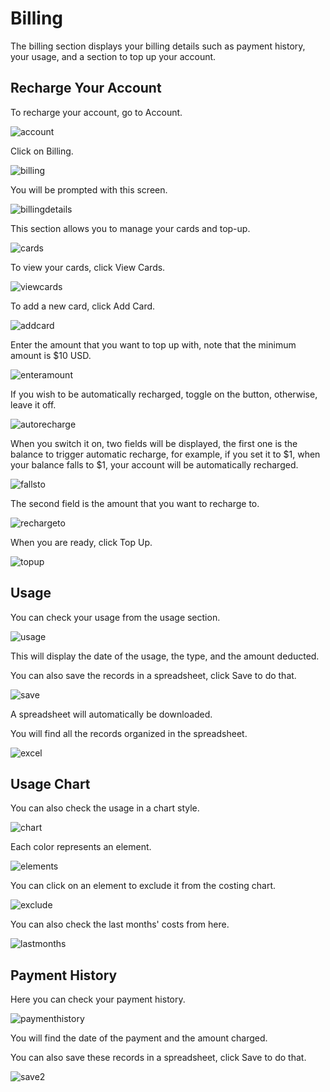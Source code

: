 # Billing

The billing section displays your billing details such as payment history, your usage, and a section to top up your account.

## Recharge Your Account

To recharge your account, go to Account.

![account](https://i.imgur.com/qErm6gU.jpg)


Click on Billing.

![billing](https://i.imgur.com/I88q5Ou.jpg)

You will be prompted with this screen.

![billingdetails](https://i.imgur.com/5MpWJQm.jpg)



This section allows you to manage your cards and top-up.

![cards](https://i.imgur.com/CT6z9vb.jpg)

To view your cards, click View Cards.

![viewcards](https://i.imgur.com/3b6ObXN.jpg)

To add a new card, click Add Card.

![addcard](https://i.imgur.com/7z5kyV5.jpg)

Enter the amount that you want to top up with, note that the minimum amount is $10 USD.

![enteramount](https://i.imgur.com/jVmo0N2.jpg)

If you wish to be automatically recharged, toggle on the button, otherwise, leave it off.

![autorecharge](https://i.imgur.com/onLXJPK.jpg)

When you switch it on, two fields will be displayed, the first one is the balance to trigger automatic recharge, for example, if you set it to $1, when your balance falls to $1, your account will be automatically recharged.

![fallsto](https://i.imgur.com/ajT8EMS.jpg)

The second field is the amount that you want to recharge to.

![rechargeto](https://i.imgur.com/sOd1BqN.jpg)

When you are ready, click Top Up.

![topup](https://i.imgur.com/BBld3x2.jpg)

## Usage

You can check your usage from the usage section.

![usage](https://i.imgur.com/FtshOnv.jpg)

This will display the date of the usage, the type, and the amount deducted.

You can also save the records in a spreadsheet, click Save to do that.

![save](https://i.imgur.com/SiV9Ry5.jpg)

A spreadsheet will automatically be downloaded.

You will find all the records organized in the spreadsheet.

![excel](https://i.imgur.com/iuyoNLe.jpg)

## Usage Chart

You can also check the usage in a chart style.

![chart](https://i.imgur.com/eBE6lUh.jpg)

Each color represents an element.

![elements](https://i.imgur.com/uzmuWOg.jpg)

You can click on an element to exclude it from the costing chart.

![exclude](https://i.imgur.com/jb7EDGb.jpg)

You can also check the last months' costs from here.

![lastmonths](https://i.imgur.com/PK5Ec2D.jpg)



## Payment History

Here you can check your payment history.

![paymenthistory](https://i.imgur.com/G0xz9ns.jpg)

You will find the date of the payment and the amount charged.

You can also save these records in a spreadsheet, click Save to do that.

![save2](https://i.imgur.com/yCDPFFX.jpg)

